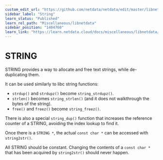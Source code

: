 ```yaml
---
custom_edit_url: "https://github.com/netdata/netdata/edit/master/libnetdata/string/README.md"
sidebar_label: "String"
learn_status: "Published"
learn_rel_path: "Miscellaneous/libnetdata"
sidebar_position: "1404760"
learn_link: "https://learn.netdata.cloud/docs/miscellaneous/libnetdata/string"
---
```



# STRING

STRING provides a way to allocate and free text strings, while de-duplicating them.

It can be used similarly to libc string functions:

 - `strdup()` and `strdupz()` become `string_strdupz()`.
 - `strlen()` becomes `string_strlen()` (and it does not walkthrough the bytes of the string).
 - `free()` and `freez()` become `string_freez()`.

There is also a special `string_dup()` function that increases the reference counter of a STRING, avoiding the
index lookup to find it.

Once there is a `STRING *`, the actual `const char *` can be accessed with `string2str()`.

All STRING should be constant. Changing the contents of a `const char *` that has been acquired by `string2str()` should never happen. 
